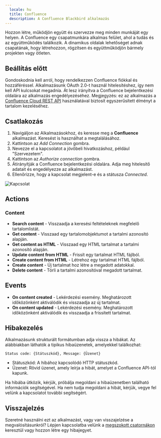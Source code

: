 ```yaml
---
  locale: hu
  title: Confluence
  description: A Confluence Blackbird alkalmazás
---
```


<LinkCard title="Megtekintés a Github-on" target="_blank" href="https://github.com/bb-io/Confluence" icon="github" />

Hozzon létre, működjön együtt és szervezze meg minden munkáját egy helyen. A Confluence egy csapatmunkára alkalmas felület, ahol a tudás és az együttműködés találkozik. A dinamikus oldalak lehetőséget adnak csapatának, hogy létrehozzon, rögzítsen és együttműködjön bármely projekten vagy ötleten.

## Beállítás előtt

Gondoskodnia kell arról, hogy rendelkezzen Confluence fiókkal és hozzáféréssel. Alkalmazásunk OAuth 2.0-t használ hitelesítéshez, így nem kell API kulcsokat megadnia. Át lesz irányítva a Confluence bejelentkezési oldalára az alkalmazás engedélyezéséhez. Megjegyzés: ez az alkalmazás a [Confluence Cloud REST API](https://developer.atlassian.com/cloud/confluence/rest/v1/intro/#about) használatával biztosít egyszerűsített élményt a tartalom kezeléséhez.

## Csatlakozás

1. Navigáljon az Alkalmazásokhoz, és keresse meg a **Confluence** alkalmazást. Keresést is használhat a megtalálásához.
2. Kattintson az _Add Connection_ gombra.
3. Nevezze el a kapcsolatot a jövőbeli hivatkozáshoz, például "Szervezetem".
4. Kattintson az _Authorize connection_ gombra.
5. Átirányítják a Confluence bejelentkezési oldalára. Adja meg hitelesítő adatait és engedélyezze az alkalmazást.
6. Ellenőrizze, hogy a kapcsolat megjelent-e és a státusza _Connected_.

![Kapcsolat](https://raw.githubusercontent.com/bb-io/Confluence/main/image/README/connection.png)

## Actions

### Content

- **Search content** - Visszaadja a keresési feltételeknek megfelelő tartalomlistát.
- **Get content** - Visszaad egy tartalomobjektumot a tartalmi azonosító alapján.
- **Get content as HTML** - Visszaad egy HTML tartalmat a tartalmi azonosító alapján.
- **Update content from HTML** - Frissít egy tartalmat HTML fájlból.
- **Create content from HTML** - Létrehoz egy tartalmat HTML fájlból.
- **Create content** - Új tartalmat hoz létre a megadott adatokkal.
- **Delete content** - Törli a tartalmi azonosítóval megadott tartalmat.

## Events

- **On content created** - Lekérdezési esemény. Meghatározott időközönként aktiválódik és visszaadja az új tartalmat.
- **On content updated** - Lekérdezési esemény. Meghatározott időközönként aktiválódik és visszaadja a frissített tartalmat.

## Hibakezelés

Alkalmazásunk strukturált formátumban adja vissza a hibákat. Az alábbiakban láthatók a tipikus hibaüzenetek, amelyekkel találkozhat:

`Status code: {Státuszkód}, Message: {Üzenet}`

- Státuszkód: A hibához kapcsolódó HTTP státuszkód.
- Üzenet: Rövid üzenet, amely leírja a hibát, amelyet a Confluence API-tól kapunk.

Ha hibába ütközik, kérjük, próbálja megoldani a hibaüzenetben található információk segítségével. Ha nem tudja megoldani a hibát, kérjük, vegye fel velünk a kapcsolatot további segítségért.

## Visszajelzés

Szeretné használni ezt az alkalmazást, vagy van visszajelzése a megvalósításunkról? Lépjen kapcsolatba velünk a [megszokott csatornákon](https://www.blackbird.io/) keresztül vagy hozzon létre egy hibajegyet.